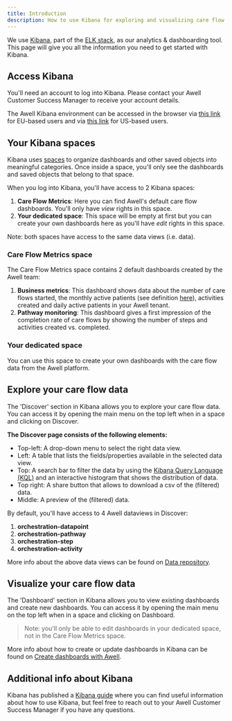 ```yaml
---
title: Introduction
description: How to use Kibana for exploring and visualizing care flow data
---
```


We use [Kibana](https://www.elastic.co/kibana/), part of the [ELK stack](https://www.elastic.co/elastic-stack/), as our analytics & dashboarding tool. This page will give you all the information you need to get started with Kibana.

## Access Kibana

You'll need an account to log into Kibana. Please contact your Awell Customer Success Manager to receive your account details.

The Awell Kibana environment can be accessed in the browser via [this link](https://kibana.awellhealth.com/login?next=%2F) for EU-based users and via [this link](https://kibana.us.awellhealth.com/login?next=%2F) for US-based users.

## Your Kibana spaces

Kibana uses [spaces](https://www.elastic.co/guide/en/kibana/master/xpack-spaces.html) to organize dashboards and other saved objects into meaningful categories. Once inside a space, you'll only see the dashboards and saved objects that belong to that space.

When you log into Kibana, you'll have access to 2 Kibana spaces:
1. **Care Flow Metrics**: Here you can find Awell's default care flow dashboards. You'll only have _view_ rights in this space.
2. **Your dedicated space**: This space will be empty at first but you can create your own dashboards here as you'll have _edit_ rights in this space.

Note: both spaces have access to the same data views (i.e. data).

### Care Flow Metrics space

The Care Flow Metrics space contains 2 default dashboards created by the Awell team:
1. **Business metrics**: This dashboard shows data about the number of care flows started, the monthly active patients (see definition [here](https://developers.awellhealth.com/awell-orchestration/docs/data/monthly-active-patients)), activities created and daily active patients in your Awell tenant.
2. **Pathway monitoring**: This dashboard gives a first impression of the completion rate of care flows by showing the number of steps and activities created vs. completed.

### Your dedicated space

You can use this space to create your own dashboards with the care flow data from the Awell platform.

## Explore your care flow data

The 'Discover' section in Kibana allows you to explore your care flow data. You can access it by opening the main menu on the top left when in a space and clicking on Discover.

**The Discover page consists of the following elements:**
- Top-left: A drop-down menu to select the right data view.
- Left: A table that lists the fields/properties available in the selected data view.
- Top: A search bar to filter the data by using the [Kibana Query Language (KQL)](https://www.elastic.co/guide/en/kibana/master/kuery-query.html) and an interactive histogram that shows the distribution of data.
- Top right: A share button that allows to download a csv of the (filtered) data.
- Middle: A preview of the (filtered) data.

By default, you'll have access to 4 Awell dataviews in Discover:
1. **orchestration-datapoint**
2. **orchestration-pathway**
3. **orchestration-step**
4. **orchestration-activity**

More info about the above data views can be found on [Data repository](https://developers.awellhealth.com/awell-orchestration/docs/data/data-repository).

## Visualize your care flow data

The 'Dashboard' section in Kibana allows you to view existing dashboards and create new dashboards. You can access it by opening the main menu on the top left when in a space and clicking on Dashboard.

> Note: you'll only be able to edit dashboards in your dedicated space, not in the Care Flow Metrics space.

More info about how to create or update dashboards in Kibana can be found on [Create dashboards with Awell](https://developers.awellhealth.com/awell-orchestration/docs/data/kibana/create-dashboards).

## Additional info about Kibana

Kibana has published a [Kibana guide](https://www.elastic.co/guide/en/kibana/current/introduction.html) where you can find useful information about how to use Kibana, but feel free to reach out to your Awell Customer Success Manager if you have any questions.
